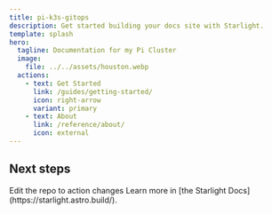 ```yaml
---
title: pi-k3s-gitops
description: Get started building your docs site with Starlight.
template: splash
hero:
  tagline: Documentation for my Pi Cluster
  image:
    file: ../../assets/houston.webp
  actions:
    - text: Get Started
      link: /guides/getting-started/
      icon: right-arrow
      variant: primary
    - text: About
      link: /reference/about/
      icon: external
---
```



## Next steps

<CardGrid>
	<Card title="GitOps" icon="pencil">
		Edit the repo to action changes
	</Card>
	<Card title="Read the docs" icon="open-book">
		Learn more in [the Starlight Docs](https://starlight.astro.build/).
	</Card>
</CardGrid>
